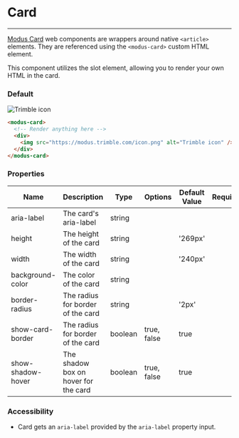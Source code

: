 # Card

---

[Modus Card](https://modus.trimble.com/components/cards/) web components are wrappers around native `<article>` elements. They are referenced using the `<modus-card>` custom HTML element.

This component utilizes the slot element, allowing you to render your own HTML in the card.

### Default

<modus-card>
  <div>
    <img src="https://modus.trimble.com/icon.png" alt="Trimble icon" />
  </div>
</modus-card>

```html
<modus-card>
  <!-- Render anything here -->
  <div>
    <img src="https://modus.trimble.com/icon.png" alt="Trimble icon" />
  </div>
</modus-card>
```

### Properties

<section class="properties">
  <table>
    <thead>
      <tr>
        <th>Name</th>
        <th>Description</th>
        <th>Type</th>
        <th>Options</th>
        <th>Default Value</th>
        <th>Required</th>
      </tr>
    </thead>
    <tbody>
      <tr>
        <td>aria-label</td>
        <td>The card's aria-label</td>
        <td>string</td>
        <td></td>
        <td></td>
        <td></td>
      </tr>
      <tr>
        <td>height</td>
        <td>The height of the card</td>
        <td>string</td>
        <td></td>
        <td>'269px'</td>
        <td></td>
      </tr>
      <tr>
        <td>width</td>
        <td>The width of the card</td>
        <td>string</td>
        <td></td>
        <td>'240px'</td>
        <td></td>
      </tr>
      <tr>
        <td>background-color</td>
        <td>The color of the card</td>
        <td>string</td>
        <td></td>
        <td></td>
        <td></td>
      </tr>
      <tr>
        <td>border-radius</td>
        <td>The radius for border of the card</td>
        <td>string</td>
        <td></td>
        <td>'2px'</td>
        <td></td>
      </tr>
      <tr>
        <td>show-card-border</td>
        <td>The radius for border of the card</td>
        <td>boolean</td>
        <td>true, false</td>
        <td>true</td>
        <td></td>
      </tr>
      <tr>
        <td>show-shadow-hover</td>
        <td>The shadow box on hover for the card</td>
        <td>boolean</td>
        <td>true, false</td>
        <td>true</td>
        <td></td>
      </tr>
    </tbody>
  </table>
</section>

### Accessibility

- Card gets an `aria-label` provided by the `aria-label` property input.
